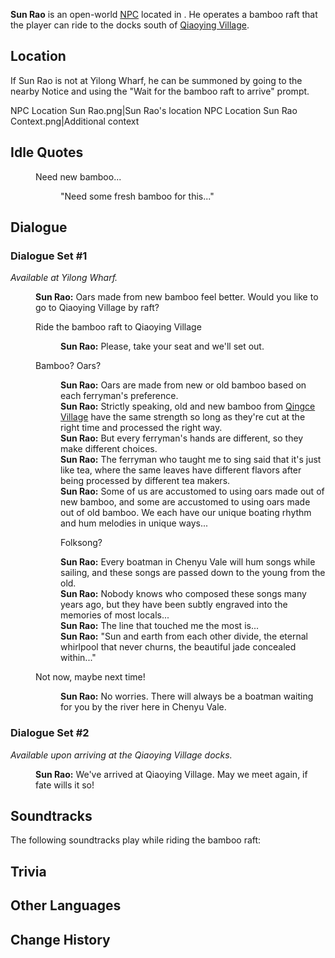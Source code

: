 {{Meta
<!-- Remove this template after adding the missing info -->
|missing_NPC_profile  = yes
}}
{{Character Infobox
|type             = Open-World NPC
|image            = NPC Sun Rao.png
|realname         = <!-- Optional, if different from in-game name -->
|deceased         = <!-- Past (for deceased prior to events of the game) or free response -->
|region           = Liyue
|location         = Liyue
|affiliation      = 
|title            = 

|ancestry         = <!-- Clan/family -->
|father           = 
|mother           = 
|spouse           = 
|sibling          = 
|child            = 
|relative         = 

|voiceEN          = 
|voiceCN          = 
|voiceJP          = 
|voiceKR          = 
|dialoguereward   = 
}}
'''Sun Rao''' {{Lang|zh=孙桡|zh_rm=Sūn Ráo}} is an open-world [[NPC]] located in {{Location|Yilong Wharf}}. He operates a bamboo raft that the player can ride to the docks south of [[Qiaoying Village]].

==Location==
If Sun Rao is not at Yilong Wharf, he can be summoned by going to the nearby Notice and using the {{DIcon|Gear}} "Wait for the bamboo raft to arrive" prompt.
<gallery>
NPC Location Sun Rao.png|Sun Rao's location
NPC Location Sun Rao Context.png|Additional context
</gallery>
<!--
==Profile==
Detailed story/lore information goes here.
''(To be added.)''

===Appearance===
Keep appearance section short and concise. Limit to 2 paragraphs with 3-4 sentences each.
''(To be added.)''

==Quests and Events==
{{Quests and Events}}
-->
==Idle Quotes==
{{Dialogue Start}}
: {{DIcon|Idle}} Need new bamboo...
:: {{A|VO Sun Rao 01.ogg}} "Need some fresh bamboo for this..."
{{Dialogue End}}

==Dialogue==
===Dialogue Set #1===
''Available at Yilong Wharf.''
{{Dialogue Start}}
:'''Sun Rao:''' Oars made from new bamboo feel better. Would you like to go to Qiaoying Village by raft?
:{{DIcon|Gear}} Ride the bamboo raft to Qiaoying Village
::'''Sun Rao:''' Please, take your seat and we'll set out.
:{{DIcon}} Bamboo? Oars?
::'''Sun Rao:''' Oars are made from new or old bamboo based on each ferryman's preference.
::'''Sun Rao:''' Strictly speaking, old and new bamboo from [[Qingce Village]] have the same strength so long as they're cut at the right time and processed the right way.
::'''Sun Rao:''' But every ferryman's hands are different, so they make different choices.
::'''Sun Rao:''' The ferryman who taught me to sing said that it's just like tea, where the same leaves have different flavors after being processed by different tea makers.
::'''Sun Rao:''' Some of us are accustomed to using oars made out of new bamboo, and some are accustomed to using oars made out of old bamboo. We each have our unique boating rhythm and hum melodies in unique ways...
::{{DIcon}} Folksong?
::'''Sun Rao:''' Every boatman in Chenyu Vale will hum songs while sailing, and these songs are passed down to the young from the old.
::'''Sun Rao:''' Nobody knows who composed these songs many years ago, but they have been subtly engraved into the memories of most locals...
::'''Sun Rao:''' The line that touched me the most is...
::'''Sun Rao:''' "Sun and earth from each other divide, the eternal whirlpool that never churns, the beautiful jade concealed within..."
:{{DIcon}} Not now, maybe next time!
::'''Sun Rao:''' No worries. There will always be a boatman waiting for you by the river here in Chenyu Vale. 
{{Dialogue End}}

===Dialogue Set #2===
''Available upon arriving at the Qiaoying Village docks.''
{{Dialogue Start}}
:'''Sun Rao:''' We've arrived at Qiaoying Village. May we meet again, if fate wills it so!
{{Dialogue End}}
<!--{{subst:void}}
==Event Dialogue==
===Event Name===
{{Dialogue Start}}
:'''{{subst:#titleparts:{{subst:PAGENAME}}}}:'''
{{Dialogue End}}
-->
==Soundtracks==
The following soundtracks play while riding the bamboo raft:
{{Soundtracks by Category Table|type=special_displayed}}

==Trivia==
{{Transclude|Bosu|Trivia}}

==Other Languages==
{{Other Languages|default_hidden=1
|en      = Sun Rao
|zhs     = 孙桡
|zhs_rm  = Sūn Ráo
|zht     = 孫橈
|zht_rm  = Sūn Náo
|ja      = 孫橈
|ja_rm   = Son Jou{{Assumed}}
|ko      = {{tt|손< >요|孫橈}}
|es      = Sun Rao
|fr      = Sun Rao
|ru      = Сунь Жао
|th      = Sun Rao
|vi      = Sun Rao
|de      = Sun Rao
|id      = Sun Rao
|pt      = Sun Rao
|tr      = Sun Rao
|it      = Sun Rao
}}

==Change History==
{{Change History|4.4}}
<!--
==References==
{{Reflist}}
-->